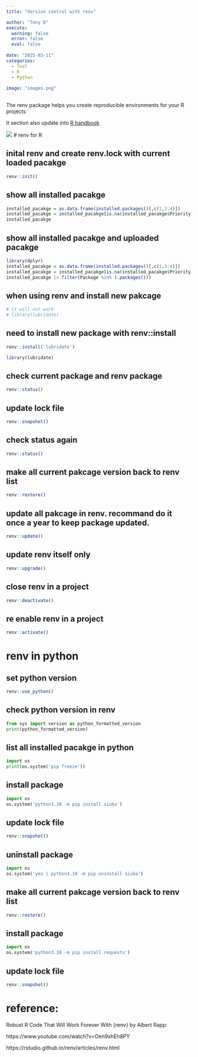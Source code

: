 ```yaml
---
title: "Version control with renv"

author: "Tony D"
execute:
  warning: false
  error: false
  eval: false
  
date: "2025-03-11"
categories: 
  - Tool
  - R
  - Python
  
image: "images.png"
---
```


The renv package helps you create reproducible environments for your R projects

It section also update into [R handbook](https://jcfly3000.github.io/Into-R/intro/1%20basic%20R.html#version-control)

![](https://rstudio.github.io/renv/articles/renv.png)
# renv for R


## inital renv and create renv.lock with current loaded pacakge

```r
renv::init()
```


## show all installed pacakge

```r
installed_pacakge = as.data.frame(installed.packages()[,c(1,3:4)])
installed_pacakge = installed_pacakge[is.na(installed_pacakge$Priority),1:2,drop=FALSE]
installed_pacakge
```


## show all installed pacakge and uploaded pacakge
```r
library(dplyr)
installed_pacakge = as.data.frame(installed.packages()[,c(1,3:4)])
installed_pacakge = installed_pacakge[is.na(installed_pacakge$Priority),1:2,drop=FALSE]
installed_pacakge |> filter(Package %in% (.packages()))
```




## when using renv and install new pakcage

```r
# it will not work
# library(lubridate)
```

## need to install new package with renv::install

```r
renv::install('lubridate')
```

```r
library(lubridate)
```


## check current package and renv package

```r
renv::status()
```

## update lock file

```r
renv::snapshot()
```

## check status again

```r
renv::status()
```

## make all current pakcage version back to renv list

```r
renv::restore()
```

## update all pakcage in renv. recommand do it once a year to keep package updated.

```r
renv::update()
```

## update renv itself only

```r
renv::upgrade()
```
## close renv in a project

```r
renv::deactivate()
```


## re enable renv in a project

```r
renv::activate()
```


# renv in python


## set python version
```r
renv::use_python()
```

## check python version in renv

```python
from sys import version as python_formatted_version
print(python_formatted_version)
```


## list all installed pacakge in python

```python
import os
print(os.system('pip freeze'))
```


## install package
```python
import os
os.system('python3.10 -m pip install siuba')
```


## update lock file

```r
renv::snapshot()
```


## uninstall package
```python
import os
os.system('yes | python3.10 -m pip uninstall siuba')
```


## make all current pakcage version back to renv list

```r
renv::restore()
```

## install package
```python
import os
os.system('python3.10 -m pip install requests')
```

## update lock file

```r
renv::snapshot()
```


# reference:

Robust R Code That Will Work Forever With {renv} by Albert Rapp:

https://www.youtube.com/watch?v=Oen9xhEh8PY

https://rstudio.github.io/renv/articles/renv.html
